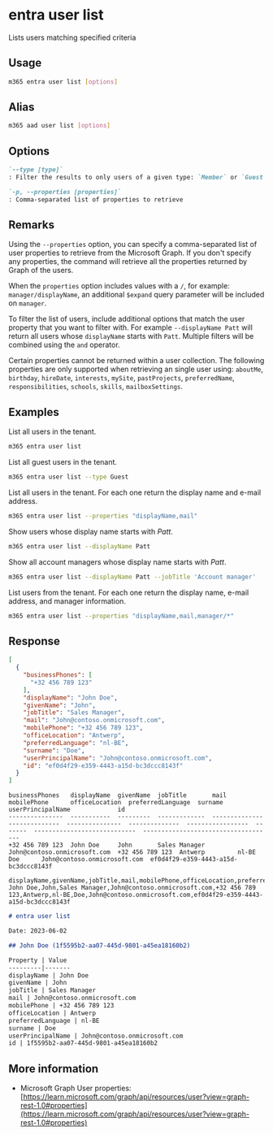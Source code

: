
# entra user list

Lists users matching specified criteria

## Usage

```sh
m365 entra user list [options]
```

## Alias

```sh
m365 aad user list [options]
```

## Options

```md definition-list
`--type [type]`
: Filter the results to only users of a given type: `Member` or `Guest`. By default, all users are listed.

`-p, --properties [properties]`
: Comma-separated list of properties to retrieve
```

<Global />

## Remarks

Using the `--properties` option, you can specify a comma-separated list of user properties to retrieve from the Microsoft Graph. If you don't specify any properties, the command will retrieve all the properties returned by Graph of the users.

When the `properties` option includes values with a `/`, for example: `manager/displayName`, an additional `$expand` query parameter will be included on `manager`.

To filter the list of users, include additional options that match the user property that you want to filter with. For example `--displayName Patt` will return all users whose `displayName` starts with `Patt`. Multiple filters will be combined using the `and` operator.

Certain properties cannot be returned within a user collection. The following properties are only supported when retrieving an single user using: `aboutMe`, `birthday`, `hireDate`, `interests`, `mySite`, `pastProjects`, `preferredName`, `responsibilities`, `schools`, `skills`, `mailboxSettings`.

## Examples

List all users in the tenant.

```sh
m365 entra user list
```

List all guest users in the tenant.

```sh
m365 entra user list --type Guest
```

List all users in the tenant. For each one return the display name and e-mail address.

```sh
m365 entra user list --properties "displayName,mail"
```

Show users whose display name starts with _Patt_.

```sh
m365 entra user list --displayName Patt
```

Show all account managers whose display name starts with _Patt_.

```sh
m365 entra user list --displayName Patt --jobTitle 'Account manager'
```

List users from the tenant. For each one return the display name, e-mail address, and manager information.

```sh
m365 entra user list --properties "displayName,mail,manager/*"
```

## Response

<Tabs>
  <TabItem value="JSON">

  ```json
  [
    {
      "businessPhones": [
        "+32 456 789 123"
      ],
      "displayName": "John Doe",
      "givenName": "John",
      "jobTitle": "Sales Manager",
      "mail": "John@contoso.onmicrosoft.com",
      "mobilePhone": "+32 456 789 123",
      "officeLocation": "Antwerp",
      "preferredLanguage": "nl-BE",
      "surname": "Doe",
      "userPrincipalName": "John@contoso.onmicrosoft.com",
      "id": "ef0d4f29-e359-4443-a15d-bc3dccc8143f"
    }
  ]
  ```

  </TabItem>
  <TabItem value="Text">

  ```text
  businessPhones   displayName  givenName  jobTitle       mail                          mobilePhone      officeLocation  preferredLanguage  surname  userPrincipalName             id
  ---------------  -----------  ---------  -------------  ----------------------------  ---------------  --------------  -----------------  -------  ----------------------------  ------------------------------------
  +32 456 789 123  John Doe     John       Sales Manager  John@contoso.onmicrosoft.com  +32 456 789 123  Antwerp         nl-BE              Doe      John@contoso.onmicrosoft.com  ef0d4f29-e359-4443-a15d-bc3dccc8143f
  ```

  </TabItem>
  <TabItem value="CSV">

  ```csv
  displayName,givenName,jobTitle,mail,mobilePhone,officeLocation,preferredLanguage,surname,userPrincipalName,id
  John Doe,John,Sales Manager,John@contoso.onmicrosoft.com,+32 456 789 123,Antwerp,nl-BE,Doe,John@contoso.onmicrosoft.com,ef0d4f29-e359-4443-a15d-bc3dccc8143f
  ```

  </TabItem>
  <TabItem value="Markdown">

  ```md
  # entra user list

  Date: 2023-06-02

  ## John Doe (1f5595b2-aa07-445d-9801-a45ea18160b2)

  Property | Value
  ---------|-------
  displayName | John Doe
  givenName | John
  jobTitle | Sales Manager
  mail | John@contoso.onmicrosoft.com
  mobilePhone | +32 456 789 123
  officeLocation | Antwerp
  preferredLanguage | nl-BE
  surname | Doe
  userPrincipalName | John@contoso.onmicrosoft.com  
  id | 1f5595b2-aa07-445d-9801-a45ea18160b2
  ```

  </TabItem>
</Tabs>

## More information

- Microsoft Graph User properties: [https://learn.microsoft.com/graph/api/resources/user?view=graph-rest-1.0#properties](https://learn.microsoft.com/graph/api/resources/user?view=graph-rest-1.0#properties)

